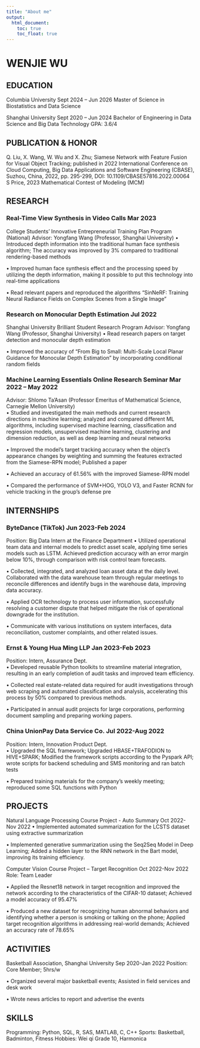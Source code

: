 ```yaml
---
title: "About me"
output: 
  html_document:
    toc: true
    toc_float: true
---
```

# WENJIE WU

## EDUCATION
Columbia University                                                                                                       Sept 2024 – Jun 2026
Master of Science in Biostatistics and Data Science

Shanghai University	Sept 2020 – Jun 2024
Bachelor of Engineering in Data Science and Big Data Technology   GPA: 3.6/4

## PUBLICATION & HONOR
Q. Liu, X. Wang, W. Wu and X. Zhu; Siamese Network with Feature Fusion for Visual Object Tracking; published in 2022 International Conference on Cloud Computing, Big Data Applications and Software Engineering (CBASE), Suzhou, China, 2022, pp. 295-299, DOI: 10.1109/CBASE57816.2022.00064
S Price, 2023 Mathematical Contest of Modeling (MCM)

## RESEARCH

### Real-Time View Synthesis in Video Calls	Mar 2023
College Students' Innovative Entrepreneurial Training Plan Program (National)
Advisor: Yongfang Wang (Professor, Shanghai University)	
•	Introduced depth information into the traditional human face synthesis algorithm; The accuracy was improved by 3% compared to traditional rendering-based methods

•	Improved human face synthesis effect and the processing speed by utilizing the depth information, making it possible to put this technology into real-time applications

•	Read relevant papers and reproduced the algorithms “SinNeRF: Training Neural Radiance Fields on Complex Scenes from a Single Image”

### Research on Monocular Depth Estimation	Jul 2022
Shanghai University Brilliant Student Research Program
Advisor: Yongfang Wang (Professor, Shanghai University)	
•	Read research papers on target detection and monocular depth estimation

•	Improved the accuracy of “From Big to Small: Multi-Scale Local Planar Guidance for Monocular Depth Estimation” by incorporating conditional random fields

### Machine Learning Essentials Online Research Seminar	Mar 2022 – May 2022
Advisor: Shlomo Ta’Asan (Professor Emeritus of Mathematical Science, Carnegie Mellon University)	
•	Studied and investigated the main methods and current research directions in machine learning; analyzed and compared different ML algorithms, including supervised machine learning, classification and regression models, unsupervised machine learning, clustering and dimension reduction, as well as deep learning and neural networks

•	Improved the model's target tracking accuracy when the object's appearance changes by weighting and summing the features extracted from the Siamese-RPN model; Published a paper

•	Achieved an accuracy of 61.56% with the improved Siamese-RPN model

•	Compared the performance of SVM+HOG, YOLO V3, and Faster RCNN for vehicle tracking in the group's defense pre

## INTERNSHIPS

### ByteDance (TikTok)	Jun 2023-Feb 2024
Position: Big Data Intern at the Finance Department	
•	Utilized operational team data and internal models to predict asset scale, applying time series models such as LSTM. Achieved prediction accuracy with an error margin below 10%, through comparison with risk control team forecasts. 

•	Collected, integrated, and analyzed loan asset data at the daily level. Collaborated with the data warehouse team through regular meetings to reconcile differences and identify bugs in the warehouse data, improving data accuracy.

•	Applied OCR technology to process user information, successfully resolving a customer dispute that helped mitigate the risk of operational downgrade for the institution.

•	Communicate with various institutions on system interfaces, data reconciliation, customer complaints, and other related issues.

### Ernst & Young Hua Ming LLP	Jan 2023-Feb 2023
Position: Intern, Assurance Dept.	
•	Developed reusable Python toolkits to streamline material integration, resulting in an early completion of audit tasks and improved team efficiency.

•	Collected real estate-related data required for audit investigations through web scraping and automated classification and analysis, accelerating this process by 50% compared to previous methods.

•	Participated in annual audit projects for large corporations, performing document sampling and preparing working papers.

### China UnionPay Data Service Co.	Jul 2022-Aug 2022
Position: Intern, Innovation Product Dept.	
•	Upgraded the SQL framework; Upgraded HBASE+TRAFODION to HIVE+SPARK; Modified the framework scripts according to the Pyspark API; wrote scripts for backend scheduling and SMS monitoring and ran batch tests

•	Prepared training materials for the company's weekly meeting; reproduced some SQL functions with Python

## PROJECTS
Natural Language Processing Course Project - Auto Summary	Oct 2022-Nov 2022
•	Implemented automated summarization for the LCSTS dataset using extractive summarization

•	Implemented generative summarization using the Seq2Seq Model in Deep Learning; Added a hidden layer to the RNN network in the Bart model, improving its training efficiency.	

Computer Vision Course Project – Target Recognition	Oct 2022-Nov 2022
Role: Team Leader	

•	Applied the Resnet18 network in target recognition and improved the network according to the characteristics of the CIFAR-10 dataset; Achieved a model accuracy of 95.47%

•	Produced a new dataset for recognizing human abnormal behaviors and identifying whether a person is smoking or talking on the phone; Applied target recognition algorithms in addressing real-world demands; Achieved an accuracy rate of 78.65%

## ACTIVITIES
Basketball Association, Shanghai University	Sep 2020-Jan 2022
Position: Core Member; 5hrs/w

•	Organized several major basketball events; Assisted in field services and desk work

•	Wrote news articles to report and advertise the events

## SKILLS
Programming: Python, SQL, R, SAS, MATLAB, C, C++
Sports: Basketball, Badminton, Fitness
Hobbies: Wei qi Grade 10, Harmonica


